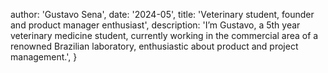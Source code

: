 

  author: 'Gustavo Sena',
  date: '2024-05',
  title: 'Veterinary student, founder and product manager enthusiast',
  description:
    'I’m Gustavo, a 5th year veterinary medicine student, currently working in the commercial area of a renowned Brazilian laboratory, enthusiastic about product and project management.',
}

